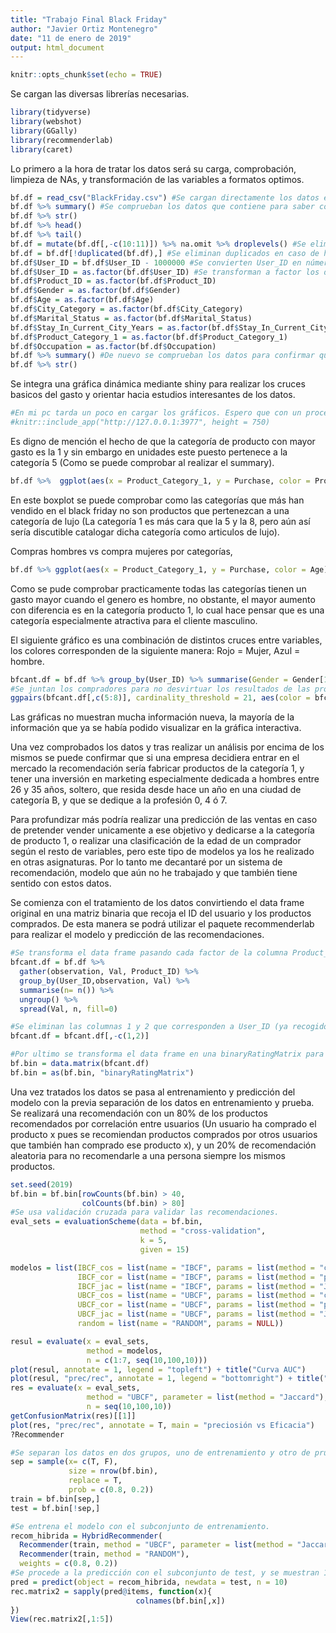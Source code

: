 ```yaml
---
title: "Trabajo Final Black Friday"
author: "Javier Ortiz Montenegro"
date: "11 de enero de 2019"
output: html_document
---
```


```r
knitr::opts_chunk$set(echo = TRUE)
```

Se cargan las diversas librerías necesarias.

```r
library(tidyverse)
library(webshot)
library(GGally)
library(recommenderlab)
library(caret)
```

Lo primero a la hora de tratar los datos será su carga, comprobación, limpieza de NAs, y transformación de las variables a formatos optimos.

```r
bf.df = read_csv("BlackFriday.csv") #Se cargan directamente los datos en una tibble
bf.df %>% summary() #Se comprueban los datos que contiene para saber como tratarlos
bf.df %>% str()
bf.df %>% head() 
bf.df %>% tail()
bf.df = mutate(bf.df[,-c(10:11)]) %>% na.omit %>% droplevels() #Se eliminan NAs (Especialmente concentrados en las columnas Product_Category 2 y 3)
bf.df = bf.df[!duplicated(bf.df),] #Se eliminan duplicados en caso de haberlos
bf.df$User_ID = bf.df$User_ID - 1000000 #Se convierten User_ID en números del 1 al 6040
bf.df$User_ID = as.factor(bf.df$User_ID) #Se transforman a factor los datos que se considera oportuno
bf.df$Product_ID = as.factor(bf.df$Product_ID) 
bf.df$Gender = as.factor(bf.df$Gender)
bf.df$Age = as.factor(bf.df$Age)
bf.df$City_Category = as.factor(bf.df$City_Category)
bf.df$Marital_Status = as.factor(bf.df$Marital_Status)
bf.df$Stay_In_Current_City_Years = as.factor(bf.df$Stay_In_Current_City_Years)
bf.df$Product_Category_1 = as.factor(bf.df$Product_Category_1)
bf.df$Occupation = as.factor(bf.df$Occupation)
bf.df %>% summary() #De nuevo se comprueban los datos para confirmar que ya estén "limpios"
bf.df %>% str()
```

Se integra una gráfica dinámica mediante shiny para realizar los cruces basicos del gasto y orientar hacia estudios interesantes de los datos.

```r
#En mi pc tarda un poco en cargar los gráficos. Espero que con un procesador más potente sea más fluido.
#knitr::include_app("http://127.0.0.1:3977", height = 750)
```

Es digno de mención el hecho de que la categoría de producto con mayor gasto es la 1 y sin embargo en unidades este puesto pertenece a la categoría 5 (Como se puede comprobar al realizar el summary).

```r
bf.df %>%  ggplot(aes(x = Product_Category_1, y = Purchase, color = Product_Category_1)) + geom_boxplot(show.legend = F) + xlab("Categoría de producto") + ylab("Gasto") + ggtitle("Gasto por categoría de producto") + theme(plot.title = element_text(hjust = 0.5))
```

En este boxplot se puede comprobar como las categorías que más han vendido en el black friday no son productos que pertenezcan a una categoría de lujo (La categoría 1 es más cara que la 5 y la 8, pero aún así sería discutible catalogar dicha categoría como articulos de lujo).


Compras hombres vs compra mujeres por categorías, 

```r
bf.df %>% ggplot(aes(x = Product_Category_1, y = Purchase, color = Age)) + geom_bar(show.legend = T, stat = "identity") + xlab("Categoría de producto") + ylab("Gasto") + ggtitle("Gasto por categoría de producto mujeres frente a hombres") + facet_wrap(~ Gender) + theme(plot.title = element_text(hjust = 0.5))
```

Como se pude comprobar practicamente todas las categorías tienen un gasto mayor cuando el genero es hombre, no obstante, el mayor aumento con diferencia es en la categoría producto 1, lo cual hace pensar que es una categoría especialmente atractiva para el cliente masculino.

El siguiente gráfico es una combinación de distintos cruces entre variables, los colores corresponden de la siguiente manera: Rojo = Mujer, Azul = hombre.

```r
bfcant.df = bf.df %>% group_by(User_ID) %>% summarise(Gender = Gender[1],Age = Age[1],Occupation = Occupation[1], City_Category = City_Category[1], Stay_In_Current_City_Years = Stay_In_Current_City_Years[1], Marital_Status = Marital_Status[1], Item_Count = n()) 
#Se juntan los compradores para no desvirtuar los resultados de las próximas graficas al cruzar variables factor entre ellas ya que de no ser así se contabilizarían de forma multiple los usuarios con más de una compra.
ggpairs(bfcant.df[,c(5:8)], cardinality_threshold = 21, aes(color = bfcant.df$Gender, alpha = 0.5))
```

Las gráficas no muestran mucha información nueva, la mayoría de la información que ya se había podido visualizar en la gráfica interactiva.

Una vez comprobados los datos y tras realizar un análisis por encima de los mismos se puede confirmar que si una empresa decidiera entrar en el mercado la recomendación sería fabricar productos de la categoría 1, y tener una inversión en marketing especialmente dedicada a hombres entre 26 y 35 años, soltero, que resida desde hace un año en una ciudad de categoría B, y que se dedique a la profesión 0, 4 ó 7.

Para profundizar más podría realizar una predicción de las ventas en caso de pretender vender unicamente a ese objetivo y dedicarse a la categoría de producto 1, o realizar una clasificación de la edad de un comprador según el resto de variables, pero este tipo de modelos ya los he realizado en otras asignaturas.
Por lo tanto me decantaré por un sistema de recomendación, modelo que aún no he trabajado y que también tiene sentido con estos datos.

Se comienza con el tratamiento de los datos convirtiendo el data frame original en una matriz binaria que recoja el ID del usuario y los productos comprados. De esta manera se podrá utilizar el paquete recommenderlab para realizar el modelo y predicción de las recomendaciones.

```r
#Se transforma el data frame pasando cada factor de la columna Product_ID a una variable propia con el ID del producto y de esta manera transformar el data frame en una matriz binaria con 0 en caso de no haber comprado el producto y 1 en caso de si haberlo comprado.
bfcant.df = bf.df %>%
  gather(observation, Val, Product_ID) %>%
  group_by(User_ID,observation, Val) %>%
  summarise(n= n()) %>%
  ungroup() %>%
  spread(Val, n, fill=0)

#Se eliminan las columnas 1 y 2 que corresponden a User_ID (ya recogido en el índice) y a una columna que recoge "Product_ID" ya que es el nombre de la columna original.
bfcant.df = bfcant.df[,-c(1,2)]

#Por ultimo se transforma el data frame en una binaryRatingMatrix para poder trabajar y entrenar el modelo.
bf.bin = data.matrix(bfcant.df)
bf.bin = as(bf.bin, "binaryRatingMatrix")
```

Una vez tratados los datos se pasa al entrenamiento y predicción del modelo con la previa separación de los datos en entrenamiento y prueba.
Se realizará una recomendación con un 80% de los productos recomendados por correlación entre usuarios (Un usuario ha comprado el producto x pues se recomiendan productos comprados por otros usuarios que también han comprado ese producto x), y un 20% de recomendación aleatoria para no recomendarle a una persona siempre los mismos productos.

```r
set.seed(2019)
bf.bin = bf.bin[rowCounts(bf.bin) > 40,
                colCounts(bf.bin) > 80]
#Se usa validación cruzada para validar las recomendaciones.
eval_sets = evaluationScheme(data = bf.bin,
                             method = "cross-validation",
                             k = 5,
                             given = 15)

modelos = list(IBCF_cos = list(name = "IBCF", params = list(method = "cosine")),
               IBCF_cor = list(name = "IBCF", params = list(method = "pearson")),
               IBCF_jac = list(name = "IBCF", params = list(method = "Jaccard")),
               UBCF_cos = list(name = "UBCF", params = list(method = "cosine")),
               UBCF_cor = list(name = "UBCF", params = list(method = "pearson")),
               UBCF_jac = list(name = "UBCF", params = list(method = "Jaccard")),
               random = list(name = "RANDOM", params = NULL))

resul = evaluate(x = eval_sets,
                 method = modelos,
                 n = c(1:7, seq(10,100,10)))
plot(resul, annotate = 1, legend = "topleft") + title("Curva AUC")
plot(resul, "prec/rec", annotate = 1, legend = "bottomright") + title("Precisión vs Eficacia")
res = evaluate(x = eval_sets,
                 method = "UBCF", parameter = list(method = "Jaccard"),
                 n = seq(10,100,10))
getConfusionMatrix(res)[[1]]
plot(res, "prec/rec", annotate = T, main = "preciosión vs Eficacia")
?Recommender
```


```r
#Se separan los datos en dos grupos, uno de entrenamiento y otro de prueba.
sep = sample(x= c(T, F),
             size = nrow(bf.bin),
             replace = T,
             prob = c(0.8, 0.2))
train = bf.bin[sep,]
test = bf.bin[!sep,]

#Se entrena el modelo con el subconjunto de entrenamiento.
recom_hibrida = HybridRecommender(
  Recommender(train, method = "UBCF", parameter = list(method = "Jaccard")),
  Recommender(train, method = "RANDOM"),
  weights = c(0.8, 0.2))
#Se procede a la predicción con el subconjunto de test, y se muestran 10 recomendaciones para los 5 primeros usuarios.
pred = predict(object = recom_hibrida, newdata = test, n = 10)
rec.matrix2 = sapply(pred@items, function(x){
                            colnames(bf.bin[,x])
})
View(rec.matrix2[,1:5])
```

